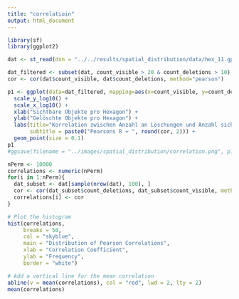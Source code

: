 ```yaml
---
title: "correlatioin"
output: html_document
---
```


```r
library(sf)
library(ggplot2)

dat <- st_read(dsn = "../../results/spatial_distribution/data/hex_11.gpkg")
```


```r
dat_filtered <- subset(dat, count_visible > 20 & count_deletions > 10)
cor <- cor(dat$count_visible, dat$count_deletions, method="pearson")

p1 <- ggplot(data=dat_filtered, mapping=aes(x=count_visible, y=count_deletions)) +
  scale_y_log10() +
  scale_x_log10() +
  xlab("Sichtbare Objekte pro Hexagon") +
  ylab("Gelöschte Objekte pro Hexagon") +
  labs(title="Korrelation zwischen Anzahl an Löschungen und Anzahl sichtbarer Objekte",
       subtitle = paste0("Pearsons R ≈ ", round(cor, 2))) +
  geom_point(size = 0.1) 
p1
#ggsave(filename = "../images/spatial_distribution/correlation.png", p1)
```

```r
nPerm <- 10000
correlations <- numeric(nPerm)
for(i in 1:nPerm){
  dat_subset <- dat[sample(nrow(dat), 100), ]
  cor <- cor(dat_subset$count_deletions, dat_subset$count_visible, method = "pearson")
  correlations[i] <- cor
}
```

```r
# Plot the histogram
hist(correlations, 
     breaks = 50, 
     col = "skyblue", 
     main = "Distribution of Pearson Correlations", 
     xlab = "Correlation Coefficient", 
     ylab = "Frequency", 
     border = "white")

# Add a vertical line for the mean correlation
abline(v = mean(correlations), col = "red", lwd = 2, lty = 2)
mean(correlations)
```